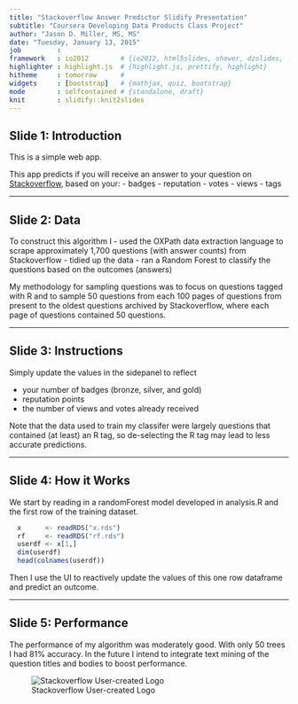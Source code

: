 ```yaml
---
title: "Stackoverflow Answer Predictor Slidify Presentation"
subtitle: "Coursera Developing Data Products Class Project"
author: "Jason D. Miller, MS, MS"
date: "Tuesday, January 13, 2015"
job         : 
framework   : io2012        # {io2012, html5slides, shower, dzslides, ...}
highlighter : highlight.js  # {highlight.js, prettify, highlight}
hitheme     : tomorrow      # 
widgets     : [bootstrap]   # {mathjax, quiz, bootstrap}
mode        : selfcontained # {standalone, draft}
knit        : slidify::knit2slides
---
```


## Slide 1: Introduction

This is a simple web app.

This app predicts if you will receive an answer to your question on [Stackoverflow](http://stackoverflow.com), based on your: 
- badges
- reputation
- votes
- views
- tags


---

## Slide 2:  Data

To construct this algorithm I 
- used the OXPath data extraction language to scrape approximately 1,700 questions (with answer counts) from Stackoverflow
- tidied up the data 
- ran a Random Forest to classify the questions based on the outcomes (answers) 

My methodology for sampling questions was to focus on questions tagged with R and to sample 50 questions from each 100 pages of questions from present to the oldest questions archived by Stackoverflow, where each page of questions contained 50 questions. 

--- 

## Slide 3: Instructions

Simply update the values in the sidepanel to reflect 

- your number of badges (bronze, silver, and gold)
- reputation points
- the number of views and votes already received

Note that the data used to train my classifer were largely questions that contained (at least) an R tag, so de-selecting the R tag may lead to less accurate predictions.

---

## Slide 4: How it Works

We start by reading in a randomForest model developed in analysis.R and the first row of the training dataset.
```r
  x      <- readRDS("x.rds")
  rf     <- readRDS("rf.rds")
  userdf <- x[1,]
  dim(userdf)
  head(colnames(userdf))
```

Then I use the UI to reactively update the values of this one row dataframe and predict an outcome.

---

## Slide 5: Performance

The performance of my algorithm was moderately good. With only 50 trees I had 81% accuracy. In the future I intend to integrate text mining of the question titles and bodies to boost performance.

![Stackoverflow User-created Logo](http://www.userlogos.org/files/logos/pek/stackoverflow.png)